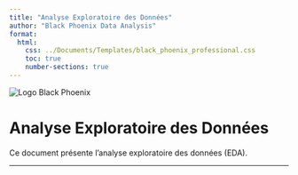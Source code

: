 ```yaml
---
title: "Analyse Exploratoire des Données"
author: "Black Phoenix Data Analysis"
format:
  html:
    css: ../Documents/Templates/black_phoenix_professional.css
    toc: true
    number-sections: true
---
```


<div id="logo-small">
  <img src="../Images/Black_Phoenix_Data_Analysis_Logo.jpg" alt="Logo Black Phoenix">
</div>

# Analyse Exploratoire des Données

Ce document présente l'analyse exploratoire des données (EDA).

---
